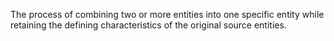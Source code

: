 {{wikify}}

The process of combining two or more entities into one specific entity while retaining the defining characteristics of the original source entities.